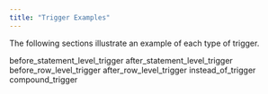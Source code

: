 ```yaml
---
title: "Trigger Examples"
---
```


<div id="trigger_examples" class="registered_link"></div>

The following sections illustrate an example of each type of trigger.

<div class="toctree" maxdepth="3">

before_statement_level_trigger after_statement_level_trigger before_row_level_trigger after_row_level_trigger instead_of_trigger compound_trigger

</div>
